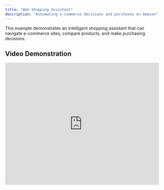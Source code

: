 ```yaml
---
title: "Web Shopping Assistant"
description: "Automating e-commerce decisions and purchases on Amazon"
---
```


This example demonstrates an intelligent shopping assistant that can navigate e-commerce sites, compare products, and make purchasing decisions.

## Video Demonstration

<iframe width="100%" height="400" src="https://www.loom.com/embed/6b8b7fa20cb54af889bcdbf91c36e279" frameborder="0" allowfullscreen />

## What This Example Shows

### E-commerce Automation
- Navigating Amazon's complex interface
- Product search and filtering
- Shopping cart management
- Complete purchase flow from search to checkout

### Error Recovery and Adaptation
- Handling checkout issues and errors
- Adapting when unexpected UI elements appear
- Selecting appropriate payment methods
- Recovering from failed interactions

### Intelligent Decision Making
- Comparing products based on criteria
- Evaluating reviews and ratings
- Making purchase recommendations

### Complex Web Interactions
- Handling dynamic product listings
- Managing popups and overlays
- Dealing with varying page layouts

## Key Techniques Demonstrated

1. **Product Discovery**: Searching and filtering products effectively
2. **Purchase Flow**: Completing end-to-end buying process
3. **Error Recovery**: Handling checkout issues and adapting to unexpected situations
